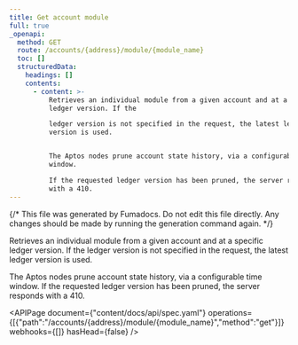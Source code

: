 ```yaml
---
title: Get account module
full: true
_openapi:
  method: GET
  route: /accounts/{address}/module/{module_name}
  toc: []
  structuredData:
    headings: []
    contents:
      - content: >-
          Retrieves an individual module from a given account and at a specific
          ledger version. If the

          ledger version is not specified in the request, the latest ledger
          version is used.


          The Aptos nodes prune account state history, via a configurable time
          window.

          If the requested ledger version has been pruned, the server responds
          with a 410.
---
```


{/* This file was generated by Fumadocs. Do not edit this file directly. Any changes should be made by running the generation command again. */}

Retrieves an individual module from a given account and at a specific ledger version. If the
ledger version is not specified in the request, the latest ledger version is used.

The Aptos nodes prune account state history, via a configurable time window.
If the requested ledger version has been pruned, the server responds with a 410.

<APIPage document={"content/docs/api/spec.yaml"} operations={[{"path":"/accounts/{address}/module/{module_name}","method":"get"}]} webhooks={[]} hasHead={false} />